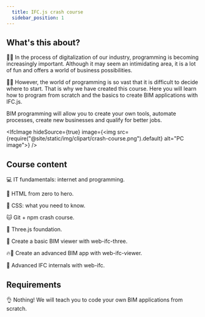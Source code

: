 ```yaml
---
  title: IFC.js crash course
  sidebar_position: 1
---
```



## What's this about?

👩‍💻 In the process of digitalization of our industry, programming is becoming increasingly important. Although it may seem an intimidating area, it is a lot of fun and offers a world of business possibilities.

👩‍🏫 However, the world of programming is so vast that it is difficult to decide where to start. That is why we have created this course. Here you will learn how to program from scratch and the basics to create BIM applications with IFC.js.

<IfcCard>BIM programming will allow you to create your own tools, automate processes, create new businesses and qualify for better jobs.</IfcCard>

<IfcImage hideSource={true} image={<img src={require("@site/static/img/clipart/crash-course.png").default} alt="PC image"></img>} />

## Course content

<IfcCard>💻 IT fundamentals: internet and programming.</IfcCard>

<IfcCard>🌳 HTML from zero to hero.</IfcCard>

<IfcCard>💅 CSS: what you need to know.</IfcCard>

<IfcCard>🐱 Git + npm crash course.</IfcCard>

<IfcCard>🎥 Three.js foundation.</IfcCard>

<IfcCard>🚀 Create a basic BIM viewer with web-ifc-three.</IfcCard>

<IfcCard>🔥🚀 Create an advanced BIM app with web-ifc-viewer.</IfcCard>

<IfcCard>🧠 Advanced IFC internals with web-ifc.</IfcCard>

## Requirements

👌 Nothing! We will teach you to code your own BIM applications from scratch.
